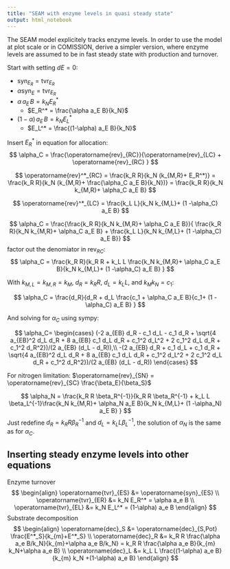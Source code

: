 ```yaml
---
title: "SEAM with enzyme levels in quasi steady state"
output: html_notebook
---
```


The SEAM model explicitely tracks enzyme levels. In order to use the model at plot scale or in COMISSION, derive a simpler version, where enzyme levels are assumed to be in fast steady state with production and turnover.

Start with setting $dE=0$: 

- $\operatorname{syn}_{E_R} = \operatorname{tvr}_{E_R}$
- $\alpha \operatorname{syn}_{E} = \operatorname{tvr}_{E_R}$
- $\alpha \, a_E \, B = k_N E_R^*$
    + $E_R^* = \frac{\alpha a_E B}{k_N}$
- $(1-\alpha) \, a_E \, B = k_N E_L^*$
    + $E_L^* = \frac{(1-\alpha) a_E B}{k_N}$

Insert $E_R^*$ in equation for allocation:
$$
\alpha_C = \frac{\operatorname{rev}_{RC}}{\operatorname{rev}_{LC} + \operatorname{rev}_{RC} }
$$

$$
\operatorname{rev}^*_{RC} = \frac{k_R R}{k_N (k_{M,R}+ E_R^*)} = \frac{k_R R}{k_N (k_{M,R}+ \frac{\alpha_C a_E B}{k_N})} = \frac{k_R R}{k_N k_{M,R}+ \alpha_C a_E B}
$$

$$
\operatorname{rev}^*_{LC} = \frac{k_L L}{k_N k_{M,L}+ (1 -\alpha_C) a_E B}
$$

$$
\alpha_C = \frac{\frac{k_R R}{k_N k_{M,R}+ \alpha_C a_E B}}{ \frac{k_R R}{k_N k_{M,R}+ \alpha_C a_E B} + \frac{k_L L}{k_N k_{M,L}+ (1 -\alpha_C) a_E B}}
$$
factor out the denomiator in $\operatorname{rev}_{RC}$:
$$
\alpha_C = \frac{k_R R}{k_R R + k_L L \frac{k_N k_{M,R}+ \alpha_C a_E B}{k_N k_{M,L}+ (1 -\alpha_C) a_E B} }
$$

With $k_{M,L} = k_{M,R} = k_M$, $d_R = k_R R$, $d_L = k_L L$, and $k_M k_N = c_1$:

$$
\alpha_C = \frac{d_R}{d_R + d_L \frac{c_1 + \alpha_C a_E B}{c_1+ (1 -\alpha_C) a_E B} }
$$

And solving for $\alpha_C$ using sympy:

$$
\alpha_C=
\begin{cases}
(-2 a_{EB} d_R - c_1 d_L - c_1 d_R + \sqrt{4 a_{EB}^2 d_L d_R + 8 a_{EB} c_1 d_L d_R + c_1^2 d_L^2 + 2 c_1^2 d_L d_R + c_1^2 d_R^2})/(2 a_{EB} (d_L - d_R)),\\
-(2 a_{EB} d_R + c_1 d_L + c_1 d_R + \sqrt{4 a_{EB}^2 d_L d_R + 8 a_{EB} c_1 d_L d_R + c_1^2 d_L^2 + 2 c_1^2 d_L d_R + c_1^2 d_R^2})/(2 a_{EB} (d_L - d_R))
\end{cases}
$$

For nitrogen limitation: $\operatorname{rev}_{SN} = \operatorname{rev}_{SC} \frac{\beta_E}{\beta_S}$

$$
\alpha_N = \frac{k_R R \beta_R^{-1}}{k_R R \beta_R^{-1} + k_L L \beta_L^{-1}\frac{k_N k_{M,R}+ \alpha_N a_E B}{k_N k_{M,L}+ (1 -\alpha_N) a_E B} }
$$
Just redefine $d_R = k_R R \beta_R^{-1}$ and $d_L = k_L L \beta_L^{-1}$, the solution of $\alpha_N$ is the same as for $\alpha_C$.

## Inserting steady enzyme levels into other equations

Enzyme turnover
$$
\begin{align}
\operatorname{tvr}_{ES} &= \operatorname{syn}_{ES} \\
\operatorname{tvr}_{ER} &= k_N E_R^* = \alpha a_e B \\
\operatorname{tvr}_{EL} &= k_N E_L^* = (1-\alpha) a_e B
\end{align}
$$
Substrate decomposition
$$
\begin{align}
\operatorname{dec}_S &= \operatorname{dec}_{S,Pot} \frac{E^*_S}{k_{m}+E^*_S} \\
\operatorname{dec}_R &= k_R R \frac{\alpha a_e B/k_N}{k_{m}+\alpha a_e B/k_N} = k_R R \frac{\alpha a_e B}{k_{m} k_N+\alpha a_e B} \\
\operatorname{dec}_L &= k_L L \frac{(1-\alpha) a_e B}{k_{m} k_N +(1-\alpha) a_e B}
\end{align}
$$

